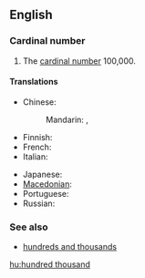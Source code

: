 ==English==

===Cardinal number===
{{enum|ten thousand|million|cardinal number|100,000}}
{{infl|en|numeral|head=[[hundred]] [[thousand]]}}

# {{cardinal}} The [[cardinal number]] 100,000.

====Translations====
{{trans-top|100,000}}
* Chinese:
*: Mandarin: {{t|zh|十萬|sc=Hani}}, {{t|zh|十万|tr=shíwàn|sc=Hani}}
* Finnish: {{t-|fi|satatuhatta}}
* French: {{t|fr|cent-mille|m}}
* Italian: {{t+|it|centomila}}
{{trans-mid}}
* Japanese: {{t|ja|十万|tr=jūman|sc=Jpan}}
* [[Macedonian]]: {{t|mk|сто илјади|tr=sto íljadi|sc=Cyrl|xs=Macedonian}}
* Portuguese: {{t|pt|cem mil}}
* Russian: {{t-|ru|сто тысяч|tr=sto týs'ač|sc=Cyrl}}
{{trans-bottom}}

===See also===
* [[hundreds and thousands]]

[[hu:hundred thousand]]